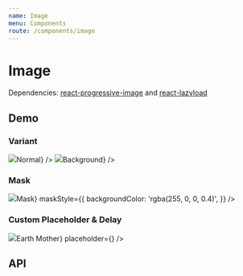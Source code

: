 ```yaml
---
name: Image
menu: Components
route: /components/image
---
```





# Image

Dependencies: [react-progressive-image](https://github.com/FormidableLabs/react-progressive-image) and [react-lazyload](https://github.com/twobin/react-lazyload)

## Demo

### Variant

<Playground>
  <Image
    variant="normal"
    src="https://s28566.pcdn.co/wp-content/uploads/2018/08/home-hero.jpg"
    caption={<h1 style={{ color: 'white', margin: 0 }}>Normal</h1>}
  />
  <Image
    variant="background"
    height={400}
    src="https://s28566.pcdn.co/wp-content/uploads/2018/08/home-hero.jpg"
    caption={<h1 style={{ color: 'white', margin: 0 }}>Background</h1>}
  />
</Playground>

### Mask

<Playground>
  <Image
    src="https://s28566.pcdn.co/wp-content/uploads/2018/08/home-hero.jpg"
    caption={<h1 style={{ color: 'white', margin: 0 }}>Mask</h1>}
    maskStyle={{
      backgroundColor: 'rgba(255, 0, 0, 0.4)',
    }}
  />
</Playground>

### Custom Placeholder & Delay

<Playground>
  <Image
    delay={10000}
    src="https://s28566.pcdn.co/wp-content/uploads/2018/08/home-hero.jpg"
    caption={<h1 style={{ color: 'white', margin: 0 }}>Earth Mother</h1>}
    placeholder={<Placeholder width="100%" height={400} />}
  />
</Playground>

## API

<Props of={Image} />
